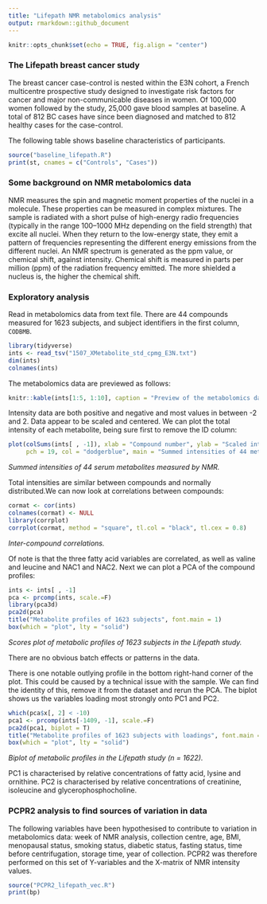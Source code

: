 ```yaml
---
title: "Lifepath NMR metabolomics analysis"
output: rmarkdown::github_document
---
```


```r
knitr::opts_chunk$set(echo = TRUE, fig.align = "center")
```

### The Lifepath breast cancer study

The breast cancer case-control is nested within the E3N cohort, a French multicentre prospective study designed to investigate risk factors for cancer and major non-communicable diseases in women. Of 100,000 women followed by the study, 25,000 gave blood samples at baseline. A total of 812 BC cases have since been diagnosed and matched to 812 healthy cases for the case-control.

The following table shows baseline characteristics of participants.

```r
source("baseline_lifepath.R")
print(st, cnames = c("Controls", "Cases"))
```

### Some background on NMR metabolomics data

NMR measures the spin and magnetic moment properties of the nuclei in a molecule. These properties can be measured in complex mixtures. The sample is radiated with a short pulse of high-energy radio frequencies (typically in the range 100–1000 MHz depending on the field strength) that excite all nuclei. When they return to the low-energy state, they emit a pattern of frequencies representing the different energy emissions from the different nuclei. An NMR spectrum is generated as the ppm value, or chemical shift, against intensity. Chemical shift is measured in parts per million (ppm) of the radiation frequency emitted. The more shielded a nucleus is, the higher the chemical shift.

### Exploratory analysis

Read in metabolomics data from text file. There are 44 compounds measured for 1623 subjects, and subject identifiers in the first column, `CODBMB`.

```r
library(tidyverse)
ints <- read_tsv("1507_XMetabolite_std_cpmg_E3N.txt")
dim(ints)
colnames(ints)
```

The metabolomics data are previewed as follows:

```r
knitr::kable(ints[1:5, 1:10], caption = "Preview of the metabolomics data.", format = "html")
```

Intensity data are both positive and negative and most values in between -2 and 2. Data appear to be scaled and centered.
We can plot the total intensity of each metabolite, being sure first to remove the ID column:

```r
plot(colSums(ints[ , -1]), xlab = "Compound number", ylab = "Scaled intensity",
     pch = 19, col = "dodgerblue", main = "Summed intensities of 44 metabolites", font.main = 1)
```

_Summed intensities of 44 serum metabolites measured by NMR._

Total intensities are similar between compounds and normally distributed.We can now look at correlations between compounds:

```r
cormat <- cor(ints)
colnames(cormat) <- NULL
library(corrplot)
corrplot(cormat, method = "square", tl.col = "black", tl.cex = 0.8)
```

_Inter-compound correlations._

Of note is that the three fatty acid variables are correlated, as well as valine and leucine and NAC1 and NAC2.
Next we can plot a PCA of the compound profiles:

```r
ints <- ints[ , -1]
pca <- prcomp(ints, scale.=F)
library(pca3d)
pca2d(pca)
title("Metabolite profiles of 1623 subjects", font.main = 1)
box(which = "plot", lty = "solid")
```

_Scores plot of metabolic profiles of 1623 subjects in the Lifepath study._

There are no obvious batch effects or patterns in the data.

There is one notable outlying profile in the bottom right-hand corner of the plot. This could be caused by a technical issue with the sample. We can find the identity of this, remove it from the dataset and rerun the PCA. The biplot shows us the variables loading most strongly onto PC1 and PC2.

```r
which(pca$x[, 2] < -10)
pca1 <- prcomp(ints[-1409, -1], scale.=F)
pca2d(pca1, biplot = T)
title("Metabolite profiles of 1623 subjects with loadings", font.main = 1)
box(which = "plot", lty = "solid")
```

_Biplot of metabolic profiles in the Lifepath study (n = 1622)._

PC1 is characterised by relative concentrations of fatty acid, lysine and ornithine. PC2 is characterised by relative concentrations of creatinine, isoleucine and glycerophosphocholine.

### PCPR2 analysis to find sources of variation in data

The following variables have been hypothesised to contribute to variation in metabolomics data: week of NMR analysis, collection centre, age, BMI, menopausal status, smoking status, diabetic status, fasting status, time before centrifugation, storage time, year of collection. PCPR2 was therefore performed on this set of Y-variables and the X-matrix of NMR intensity values.

```r
source("PCPR2_lifepath_vec.R")
print(bp)
```


